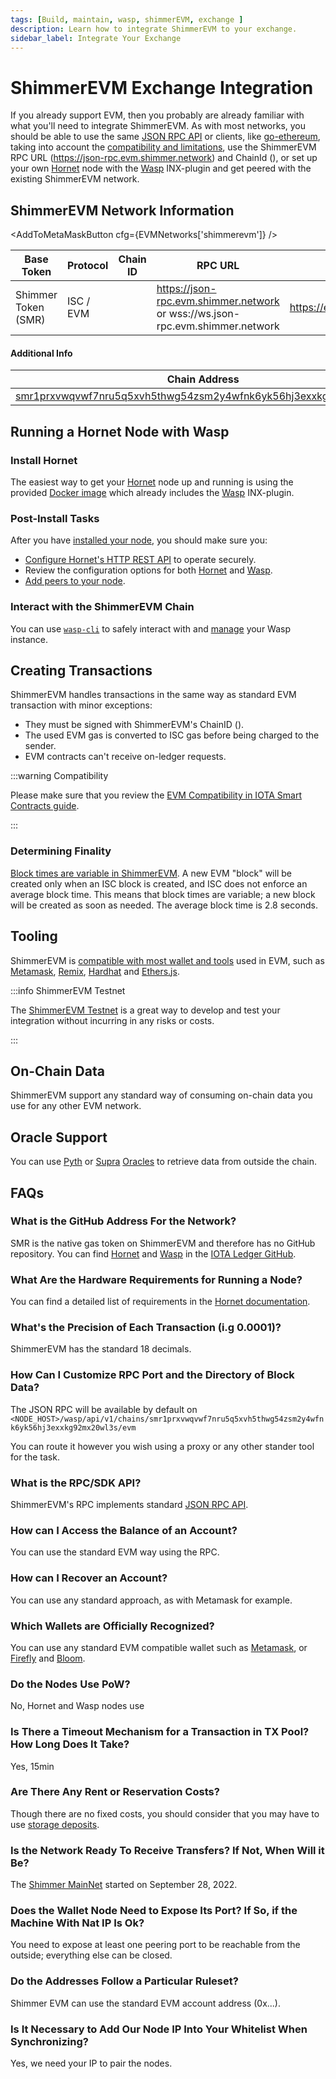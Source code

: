 ```yaml
---
tags: [Build, maintain, wasp, shimmerEVM, exchange ]
description: Learn how to integrate ShimmerEVM to your exchange.  
sidebar_label: Integrate Your Exchange
---
```


# ShimmerEVM Exchange Integration

If you already support EVM, then you probably are already familiar with what you'll need to integrate ShimmerEVM. As
with most networks, you should be able to use the same [JSON RPC API](https://wiki.iota.org/wasp-evm/reference/json-rpc-spec/) or clients, like [go-ethereum](https://geth.ethereum.org/), taking into account the
[compatibility and limitations](../getting-started/compatibility.md), use the ShimmerEVM RPC
URL (https://json-rpc.evm.shimmer.network) and ChainId (<ChainId url='https://json-rpc.evm.shimmer.network'/>), or set up your own [Hornet](/hornet/welcome/) node with the [Wasp](/wasp/running-a-node/) INX-plugin and get peered with the existing ShimmerEVM network.
## ShimmerEVM Network Information

<AddToMetaMaskButton cfg={EVMNetworks['shimmerevm']} />

| Base Token          | Protocol  | Chain ID                                              | RPC URL                                                                       | Explorer                             |
|---------------------|-----------|-------------------------------------------------------|-------------------------------------------------------------------------------|--------------------------------------|
| Shimmer Token (SMR) | ISC / EVM | <ChainId url='https://json-rpc.evm.shimmer.network'/> | https://json-rpc.evm.shimmer.network or wss://ws.json-rpc.evm.shimmer.network | https://explorer.evm.shimmer.network |

#### Additional Info

| Chain Address                                                                                                                                                                    | Alias ID                                                           |
|----------------------------------------------------------------------------------------------------------------------------------------------------------------------------------|--------------------------------------------------------------------|
| [smr1prxvwqvwf7nru5q5xvh5thwg54zsm2y4wfnk6yk56hj3exxkg92mx20wl3s](https://explorer.shimmer.network/shimmer/addr/smr1prxvwqvwf7nru5q5xvh5thwg54zsm2y4wfnk6yk56hj3exxkg92mx20wl3s) | 0xccc7018e4fa63e5014332f45ddc8a5450da89572676d12d4d5e51c98d64155b3 |

## Running a Hornet Node with Wasp

### Install Hornet

The easiest way to get your [Hornet](/hornet/welcome/) node up and running is using the
provided [Docker image](/hornet/how_tos/using_docker/) which already includes the [Wasp](/wasp/running-a-node/)
INX-plugin.

### Post-Install Tasks

After you have [installed your node](#install-hornet), you should make sure you:

* [Configure Hornet's HTTP REST API](/hornet/how_tos/post_installation/#configuring-http-rest-api) to operate securely.
* Review the configuration options for both
[Hornet](/hornet/references/configuration/) and [Wasp](/wasp/configuration/).
* [Add peers to your node](/hornet/references/peering/).

### Interact with the ShimmerEVM Chain

You can use [`wasp-cli`](/wasp-cli/how-tos/wasp-cli/) to safely interact with
and [manage](wasp-cli/how-tos/chain-management/) your Wasp instance.

## Creating Transactions

ShimmerEVM handles transactions in the same way as standard EVM transaction with minor exceptions:

- They must be signed with ShimmerEVM's ChainID (<ChainId url='https://json-rpc.evm.shimmer.network'/>).
- The used EVM gas is converted to ISC gas before being charged to the sender.
- EVM contracts can't receive on-ledger requests.

:::warning Compatibility

Please make sure that you review
the [EVM Compatibility in IOTA Smart Contracts guide](../getting-started/compatibility.md#on-ledger-requests).

:::

### Determining Finality

[Block times are variable in ShimmerEVM](../getting-started/compatibility.md#no-enforced-block-time). A new EVM "block"
will be created only when an ISC block is created, and ISC does not enforce an average block time. This means that block
times are variable; a new block will be created as soon as needed. The average block time is 2.8 seconds.

## Tooling

ShimmerEVM is [compatible with most wallet and tools](../getting-started/compatible-tools.md) used
in EVM, such as [Metamask](../getting-started/compatible-tools.md#metamask), [Remix](../getting-started/compatible-tools.md#remix),
[Hardhat](../getting-started/compatible-tools.md#hardhat) and [Ethers.js](../getting-started/compatible-tools.md#ethersjsweb3js).

:::info ShimmerEVM Testnet

The [ShimmerEVM Testnet](/build/networks-endpoints/#testnet-evm) is a great way to develop and test your integration
without incurring in any risks or costs.

:::

## On-Chain Data

ShimmerEVM support any standard way of consuming on-chain data you use for any other EVM network.

## Oracle Support

You can use [Pyth](/build/oracles#pyth) or [Supra](/build/oracles#supra)  [Oracles](/build/oracles/) to retrieve data from outside the chain.

## FAQs

### What is the GitHub Address For the Network?

SMR is the native gas token on ShimmerEVM and therefore has no GitHub repository. You can
find [Hornet](https://github.com/iotaledger/hornet) and [Wasp](https://github.com/iotaledger/wasp) in
the [IOTA Ledger GitHub](https://github.com/iotaledger/).

### What Are the Hardware Requirements for Running a Node?

You can find a detailed list of requirements in
the [Hornet documentation](/hornet/getting_started/#recommended-requirements).

### What's the Precision of Each Transaction (i.g 0.0001)?

ShimmerEVM has the standard 18 decimals.

### How Can I Customize RPC Port and the Directory of Block Data?

The JSON RPC will be available by default on
`<NODE_HOST>/wasp/api/v1/chains/smr1prxvwqvwf7nru5q5xvh5thwg54zsm2y4wfnk6yk56hj3exxkg92mx20wl3s/evm`

You can route it however you wish using a proxy or any other stander tool for the task.

### What is the RPC/SDK API?

ShimmerEVM's RPC implements standard [JSON RPC API](../reference/json-rpc-spec.md).

### How can I Access the Balance of an Account?

You can use the standard EVM way using the RPC.

### How can I Recover an Account?

You can use any standard approach, as with Metamask for example.

### Which Wallets are Officially Recognized?

You can use any standard EVM compatible wallet such as [Metamask](https://metamask.io/),
or [Firefly](/get-started/wallets/firefly/) and [Bloom](/get-started/wallets/bloom/).

### Do the Nodes Use PoW?

No, Hornet and Wasp nodes use

### Is There a Timeout Mechanism for a Transaction in TX Pool? How Long Does It Take?

Yes, 15min

### Are There Any Rent or Reservation Costs?

Though there are no fixed costs, you should consider that you may have to
use [storage deposits](/learn/protocols/stardust/core-concepts/storage-deposit/).

### Is the Network Ready To Receive Transfers? If Not, When Will it Be?

The [Shimmer MainNet](/build/networks-endpoints/#shimmer) started on September 28, 2022.

### Does the Wallet Node Need to Expose Its Port? If So, if the Machine With Nat IP Is Ok?

You need to expose at least one peering port to be reachable from the outside; everything else can be closed.

### Do the Addresses Follow a Particular Ruleset?

Shimmer EVM can use the standard EVM account address (0x...).

### Is It Necessary to Add Our Node IP Into Your Whitelist When Synchronizing?

Yes, we need your IP to pair the nodes.
